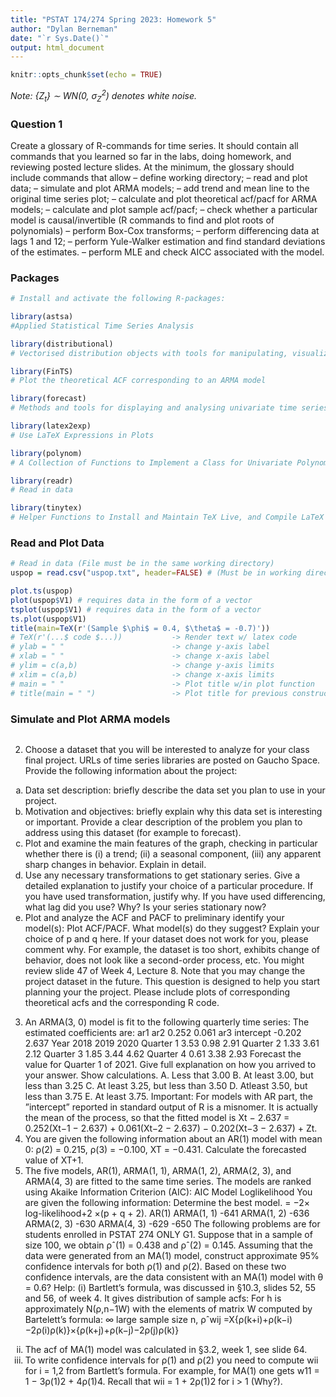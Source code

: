 ```yaml
---
title: "PSTAT 174/274 Spring 2023: Homework 5"
author: "Dylan Berneman"
date: "`r Sys.Date()`"
output: html_document
---
```


```r
knitr::opts_chunk$set(echo = TRUE)
```

*Note: {Z~t~} ∼ WN(0, σ~Z~^2^) denotes white noise.*

### Question 1
Create a glossary of R-commands for time series. It should contain all commands that you learned so far in the labs, doing homework, and reviewing posted lecture slides. At the minimum, the glossary should include commands that allow
  – define working directory;
  – read and plot data;
  – simulate and plot ARMA models;
  – add trend and mean line to the original time series plot;
  – calculate and plot theoretical acf/pacf for ARMA models;
  – calculate and plot sample acf/pacf;
  – check whether a particular model is causal/invertible (R commands to find and plot roots of polynomials) – perform Box-Cox transforms;
  – perform differencing data at lags 1 and 12;
  – perform Yule-Walker estimation and find standard deviations of the estimates.
  – perform MLE and check AICC associated with the model.\

### Packages
```r
# Install and activate the following R-packages:

library(astsa)
#Applied Statistical Time Series Analysis

library(distributional)
# Vectorised distribution objects with tools for manipulating, visualizing, and using probability distributions. Designed to allow model prediction outputs to return distributions rather than their parameters, allowing users to directly interact with predictive distributions in a data-oriented workflow. 

library(FinTS)
# Plot the theoretical ACF corresponding to an ARMA model

library(forecast) 
# Methods and tools for displaying and analysing univariate time series forecasts including exponential smoothing via state space models and automatic ARIMA modelling.

library(latex2exp)
# Use LaTeX Expressions in Plots

library(polynom)
# A Collection of Functions to Implement a Class for Univariate Polynomial Manipulations

library(readr)
# Read in data

library(tinytex)
# Helper Functions to Install and Maintain TeX Live, and Compile LaTeX Documents
```  

### Read and Plot Data
```r
# Read in data (File must be in the same working directory)
uspop = read.csv("uspop.txt", header=FALSE) # (Must be in working directory)

plot.ts(uspop)
plot(uspop$V1) # requires data in the form of a vector
tsplot(uspop$V1) # requires data in the form of a vector
ts.plot(uspop$V1)
title(main=TeX(r'(Sample $\phi$ = 0.4, $\theta$ = -0.7)'))
# TeX(r'(...$ code $...))           -> Render text w/ latex code
# ylab = " "                        -> change y-axis label
# xlab = " "                        -> change x-axis label
# ylim = c(a,b)                     -> change y-axis limits
# xlim = c(a,b)                     -> change x-axis limits
# main = " "                        -> Plot title w/in plot function
# title(main = " ")                 -> Plot title for previous constructed plot
```
### Simulate and Plot ARMA models
```r

```

  
  
2. Choose a dataset that you will be interested to analyze for your class final project. URLs of time series libraries are posted on Gaucho Space. Provide the following information about the project:
(a) Data set description: briefly describe the data set you plan to use in your project.
(b) Motivation and objectives: briefly explain why this data set is interesting or important. Provide a clear description of the problem you plan to address using this dataset (for example to forecast).
(c) Plot and examine the main features of the graph, checking in particular whether there is (i) a trend; (ii) a seasonal component, (iii) any apparent sharp changes in behavior. Explain in detail.
(d) Use any necessary transformations to get stationary series. Give a detailed explanation to justify your choice of a particular procedure. If you have used transformation, justify why. If you have used differencing, what lag did you use? Why? Is your series stationary now?
(e) Plot and analyze the ACF and PACF to preliminary identify your model(s): Plot ACF/PACF. What model(s) do they suggest? Explain your choice of p and q here.
If your dataset does not work for you, please comment why. For example, the dataset is too short, exhibits change of behavior, does not look like a second-order process, etc. You might review slide 47 of Week 4, Lecture 8.
Note that you may change the project dataset in the future. This question is designed to help you start planning your the project. Please include plots of corresponding theoretical acfs and the corresponding R code.
3. An ARMA(3, 0) model is fit to the following quarterly time series:
  The estimated coefficients are:
ar1 ar2 0.252 0.061
ar3 intercept -0.202 2.637
Year 2018 2019 2020
Quarter 1 3.53
0.98 2.91
Quarter 2 1.33
3.61 2.12
Quarter 3 1.85 3.44 4.62
Quarter 4 0.61 3.38 2.93
      Forecast the value for Quarter 1 of 2021. Give full explanation on how you arrived to your answer. Show calculations.
A. Less that 3.00 B. At least 3.00, but less than 3.25 C. At least 3.25, but less than 3.50 D. Atleast 3.50, but less than 3.75 E. At least 3.75.
Important: For models with AR part, the ”intercept” reported in standard output of R is a misnomer. It is actually the mean of the process, so that the fitted model is
Xt − 2.637 = 0.252(Xt−1 − 2.637) + 0.061(Xt−2 − 2.637) − 0.202(Xt−3 − 2.637) + Zt.
4. You are given the following information about an AR(1) model with mean 0: ρ(2) = 0.215, ρ(3) = −0.100, XT = −0.431. Calculate the forecasted value of XT+1.
5. The five models, AR(1), ARMA(1, 1), ARMA(1, 2), ARMA(2, 3), and ARMA(4, 3) are fitted to the same time series.
The models are ranked using Akaike Information Criterion (AIC): AIC
Model Loglikelihood
You are given the following information:
Determine the best model.
= −2× log-likelihood+2 ×(p + q + 2).
   AR(1)
ARMA(1, 1) -641
ARMA(1, 2) -636
ARMA(2, 3) -630
ARMA(4, 3) -629
-650
  The following problems are for students enrolled in PSTAT 274 ONLY
G1. Suppose that in a sample of size 100, we obtain ρˆ(1) = 0.438 and ρˆ(2) = 0.145. Assuming that the data were generated from an MA(1) model, construct approximate 95% confidence intervals for both ρ(1) and ρ(2). Based on these two confidence intervals, are the data consistent with an MA(1) model with θ = 0.6?
Help: (i) Bartlett’s formula, was discussed in §10.3, slides 52, 55 and 56, of week 4. It gives distribution of sample acfs: For
h
is approximately N(ρ,n−1W) with the elements of matrix W computed by Bartelett’s formula:
∞
large sample size n, ρˆwij =X{ρ(k+i)+ρ(k−i)−2ρ(i)ρ(k)}×{ρ(k+j)+ρ(k−j)−2ρ(j)ρ(k)}
(ii) The acf of MA(1) model was calculated in §3.2, week 1, see slide 64.
(iii) To write confidence intervals for ρ(1) and ρ(2) you need to compute wii for i = 1,2 from Bartlett’s formula. For example, for MA(1) one gets w11 = 1 − 3ρ(1)2 + 4ρ(1)4. Recall that wii = 1 + 2ρ(1)2 for i > 1 (Why?).